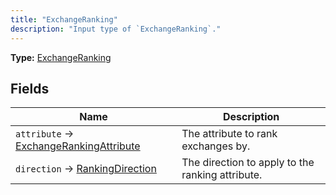 ```yaml
---
title: "ExchangeRanking"
description: "Input type of `ExchangeRanking`."
---
```


**Type:** [ExchangeRanking](/api-reference/types/exchangeranking)

## Fields

| Name | Description |
|------|-------------|
| `attribute` → [ExchangeRankingAttribute](/api-reference/types/exchangerankingattribute) | The attribute to rank exchanges by. |
| `direction` → [RankingDirection](/api-reference/types/rankingdirection) | The direction to apply to the ranking attribute. |

